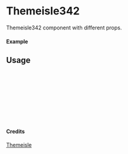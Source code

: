
<Meta of={Themeisle342} title="Themeisle/Themeisle342" />

# Themeisle342

Themeisle342 component with different props.

#### Example

<Canvas of={Themeisle342.Primary} />

## Usage

```ts
import { Themeisle342 } from "yadl-ui";

const Example = () => {
  return (
      <Themeisle342 />
  );
};

export default Example;
```

#### Credits
[Themeisle](https://themeisle.com/illustrations/)

